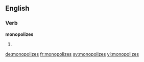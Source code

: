 ==English==

===Verb===
'''monopolizes'''

# {{third-person singular of|monopolize}}

[[de:monopolizes]]
[[fr:monopolizes]]
[[sv:monopolizes]]
[[vi:monopolizes]]